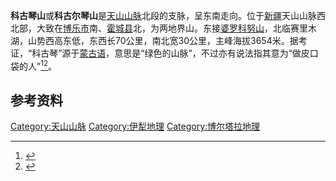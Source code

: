 {{expand|time=2010-04-23T10:57:24+00:00}}
'''科古琴山'''或'''科古尔琴山'''是[[天山山脉|天山山脉]]北段的支脉，呈东南走向。位于[[新疆|新疆]]天山山脉西北部，大致在[[博乐市|博乐市]]南、[[霍城县|霍城县]]北，为两地界山。东接[[婆罗科努山|婆罗科努山]]，北临赛里木湖，山势西高东低，东西长70公里，南北宽30公里，主峰海拔3654米。据考证，“科古琴”源于[[蒙古语|蒙古语]]，意思是“绿色的山脉”，不过亦有说法指其意为“做皮口袋的人”<ref>{{cite book | language = zh-cn | author =  | coauthors =  | title = 新疆地图册 | url =  | date =  | location =  | publisher =  | id =  | isbn =  | pages = 91-92页 }}</ref><ref>{{cite web | language = zh-cn | publisher = 天山网 | title = 横亘于博州和伊犁州县市之间的山段“科古尔琴” | url = http://www.tianshannet.com.cn/travel/content/2009-04/08/content_3945638.htm | author =  | date =  | accessdate = 2010-04-23 }}</ref>。

== 参考资料 ==
{{reflist}}

{{中国山脉}}

{{新疆小作品}}
[[Category:天山山脉|Category:天山山脉]]
[[Category:伊犁地理|Category:伊犁地理]]
[[Category:博尔塔拉地理|Category:博尔塔拉地理]]
